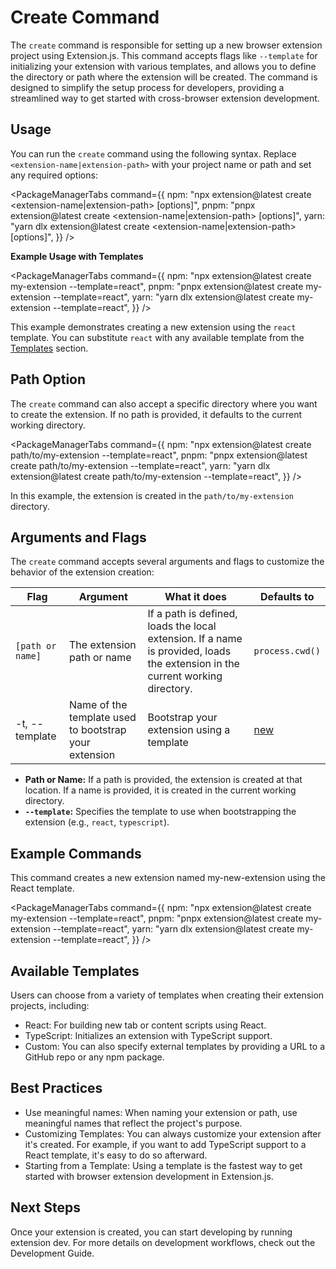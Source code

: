 
<AvatarImage icon="extension" />

# Create Command

The `create` command is responsible for setting up a new browser extension project using Extension.js.
This command accepts flags like `--template` for initializing your extension with various templates,
and allows you to define the directory or path where the extension will be created.
The command is designed to simplify the setup process for developers,
providing a streamlined way to get started with cross-browser extension development.

## Usage

You can run the `create` command using the following syntax.
Replace `<extension-name|extension-path>` with your project name or path and set any required options:

<PackageManagerTabs
  command={{
    npm: "npx extension@latest create <extension-name|extension-path> [options]",
    pnpm: "pnpx extension@latest create <extension-name|extension-path> [options]",
    yarn: "yarn dlx extension@latest create <extension-name|extension-path> [options]",
  }}
/>

**Example Usage with Templates**

<PackageManagerTabs
  command={{
    npm: "npx extension@latest create my-extension --template=react",
    pnpm: "pnpx extension@latest create my-extension --template=react",
    yarn: "yarn dlx extension@latest create my-extension --template=react",
  }}
/>

This example demonstrates creating a new extension using the `react` template.
You can substitute `react` with any available template from the [Templates](../getting-started/templates) section.

## Path Option

The `create` command can also accept a specific directory where you want to create the extension.
If no path is provided, it defaults to the current working directory.

<PackageManagerTabs
  command={{
    npm: "npx extension@latest create path/to/my-extension --template=react",
    pnpm: "pnpx extension@latest create path/to/my-extension --template=react",
    yarn: "yarn dlx extension@latest create path/to/my-extension --template=react",
  }}
/>

In this example, the extension is created in the `path/to/my-extension` directory.

## Arguments and Flags

The `create` command accepts several arguments and flags to customize the behavior of the extension creation:

| Flag             | Argument                                              | What it does                                                                                                                  | Defaults to                                      |
| ---------------- | ----------------------------------------------------- | ----------------------------------------------------------------------------------------------------------------------------- | ------------------------------------------------ |
| `[path or name]` | The extension path or name                            | If a path is defined, loads the local extension. If a name is provided, loads the extension in the current working directory. | `process.cwd()`                                  |
| -t, --template   | Name of the template used to bootstrap your extension | Bootstrap your extension using a template                                                                                     | [new](../getting-started/templates#template-new) |

- **Path or Name:** If a path is provided, the extension is created at that location. If a name is provided, it is created in the current working directory.
- **`--template`:** Specifies the template to use when bootstrapping the extension (e.g., `react`, `typescript`).

## Example Commands

This command creates a new extension named my-new-extension using the React template.

<PackageManagerTabs
  command={{
    npm: "npx extension@latest create my-extension --template=react",
    pnpm: "pnpx extension@latest create my-extension --template=react",
    yarn: "yarn dlx extension@latest create my-extension --template=react",
  }}
/>

## Available Templates

Users can choose from a variety of templates when creating their extension projects, including:

- React: For building new tab or content scripts using React.
- TypeScript: Initializes an extension with TypeScript support.
- Custom: You can also specify external templates by providing a URL to a GitHub repo or any npm package.

## Best Practices

- Use meaningful names: When naming your extension or path, use meaningful names that reflect the project's purpose.
- Customizing Templates: You can always customize your extension after it's created. For example, if you want to add TypeScript support to a React template, it's easy to do so afterward.
- Starting from a Template: Using a template is the fastest way to get started with browser extension development in Extension.js.

## Next Steps

Once your extension is created, you can start developing by running extension dev. For more details on development workflows, check out the Development Guide.
